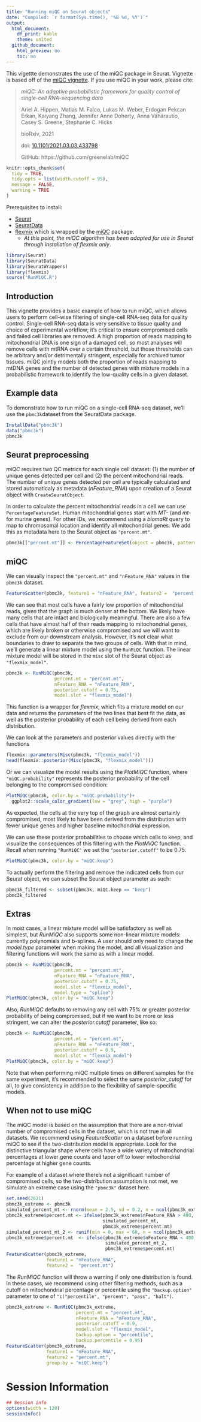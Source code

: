 ```yaml
---
title: "Running miQC on Seurat objects"
date: "Compiled: `r format(Sys.time(), '%B %d, %Y')`"
output:
  html_document:
    df_print: kable
    theme: united
  github_document:
    html_preview: no
    toc: no
---
```


This vigettte demonstrates the use of the miQC package in Seurat. Vignette is
based off of the [miQC vignette](https://github.com/greenelab/miQC).
If you use miQC in your work, please cite:

> *miQC: An adaptive probabilistic framework for quality control of single-cell RNA-sequencing data*
>
> Ariel A. Hippen,  Matias M. Falco,  Lukas M. Weber,  Erdogan Pekcan Erkan, Kaiyang Zhang,  Jennifer Anne Doherty,  Anna Vähärautio, Casey S. Greene,  Stephanie C. Hicks
>
> bioRxiv, 2021
>
> doi: [10.1101/2021.03.03.433798](https://www.biorxiv.org/content/10.1101/2021.03.03.433798v1)
>
> GitHub: https://github.com/greenelab/miQC


```r
knitr::opts_chunk$set(
  tidy = TRUE,
  tidy.opts = list(width.cutoff = 95),
  message = FALSE,
  warning = TRUE
)
```

Prerequisites to install:

* [Seurat](https://satijalab.org/seurat/install)
* [SeuratData](https://github.com/satijalab/seurat-data)
* [flexmix](https://cran.r-project.org/web/packages/flexmix/index.html) which is wrapped by the  [miQC](https://github.com/greenelab/miQC) package.
    * _At this point, the miQC algorithm has been adapted for use in Seurat through installation of flexmix only_.

```r
library(Seurat)
library(SeuratData)
library(SeuratWrappers)
library(flexmix)
source("RunMiQC.R")
```

## Introduction

This vignette provides a basic example of how to run miQC, which allows users to
perform cell-wise filtering of single-cell RNA-seq data for quality control.
Single-cell RNA-seq data is very sensitive to tissue quality and choice of
experimental workflow; it’s critical to ensure compromised cells and failed cell
libraries are removed. A high proportion of reads mapping to mitochondrial DNA
is one sign of a damaged cell, so most analyses will remove cells with mtRNA
over a certain threshold, but those thresholds can be arbitrary and/or
detrimentally stringent, especially for archived tumor tissues.
miQC jointly models both the proportion of reads mapping to mtDNA genes and the
number of detected genes with mixture models in a probabilistic framework to
identify the low-quality cells in a given dataset.

## Example data

To demonstrate how to run miQC on a single-cell RNA-seq dataset, we'll use the
`pbmc3k`dataset from the SeuratData package.

```r
InstallData("pbmc3k")
data("pbmc3k")
pbmc3k
```

## Seurat preprocessing

_miQC_ requires two QC metrics for each single cell dataset: (1) the number of
unique genes detected per cell and (2) the percent mitochondrial reads. The
number of unique genes detected per cell are typically calculated and stored
automaticaly as metadata (*nFeature_RNA*) upon creation of a Seurat object with
`CreateSeuratObject`.

In order to calculate the percent mitochondrial reads in a cell we can use 
`PercentageFeatureSet`. Human mitochondrial genes start with _MT-_
(and _mt-_ for murine genes). For other IDs, we recommend using a
_biomaRt_ query to map to chromosomal location and identify all mitochondrial
genes. We add this as metadata here to the Seurat object as `"percent.mt"`.

```r
pbmc3k[["percent.mt"]] <- PercentageFeatureSet(object = pbmc3k, pattern = "^MT-")
```


## miQC

We can visually inspect the `"percent.mt"` and `"nFeature_RNA"` values in the
`pbmc3k` dataset.

``` r
FeatureScatter(pbmc3k, feature1 = "nFeature_RNA", feature2 =  "percent.mt")
```

We can see that most cells have a fairly low proportion of mitochondrial reads,
given that the graph is much denser at the bottom. We likely have many cells
that are intact and biologically meaningful. There are also a few cells that
have almost half of their reads mapping to mitochondrial genes, which are likely
broken or otherwise compromised and we will want to exclude from our downstream
analysis. However, it's not clear what boundaries to draw to separate the two
groups of cells. With that in mind, we'll generate a linear mixture model using
the `RunMiQC` function. The linear mixture model will be stored in the `misc` 
slot of the Seurat object as `"flexmix_model"`.

```r
pbmc3k <- RunMiQC(pbmc3k,
                  percent.mt = "percent.mt",
                  nFeature_RNA = "nFeature_RNA",
                  posterior.cutoff = 0.75,
                  model.slot = "flexmix_model")
```

This function is a wrapper for _flexmix_, which fits a mixture model on our data
and returns the parameters of the two lines that best fit the data, as well as
the posterior probability of each cell being derived from each distribution.

We can look at the parameters and posterior values directly with the functions
``` r
flexmix::parameters(Misc(pbmc3k, "flexmix_model"))
head(flexmix::posterior(Misc(pbmc3k, "flexmix_model")))
```

Or we can visualize the model results using the _PlotMiQC_ function, where 
`"miQC.probability"` represents the posterior probability of the cell belonging
to the compromised condition:
```r
PlotMiQC(pbmc3k, color.by = "miQC.probability")+
  ggplot2::scale_color_gradient(low = "grey", high = "purple")
```

As expected, the cells at the very top of the graph are almost certainly
compromised, most likely to have been derived from the distribution with fewer
unique genes and higher baseline mitochondrial expression.

We can use these posterior probabilities to choose which cells to keep, and
visualize the consequences of this filtering with the _PlotMiQC_ function. Recall
when running `"RunMiQC"` we set the `"posterior.cutoff"` to be 0.75.

```r
PlotMiQC(pbmc3k, color.by = "miQC.keep")
```

To actually perform the filtering and remove the indicated cells from our
Seurat object, we can subset the Seurat object parameter as such:

```r
pbmc3k_filtered <- subset(pbmc3k, miQC.keep == "keep")
pbmc3k_filtered
```

## Extras

In most cases, a linear mixture model will be satisfactory as well as simplest,
but _RunMiQC_ also supports some non-linear mixture models: currently polynomials
and b-splines. A user should only need to change the _model.type_ parameter when
making the model, and all visualization and filtering functions will work the
same as with a linear model.

```r
pbmc3k <- RunMiQC(pbmc3k,
                  percent.mt = "percent.mt",
                  nFeature_RNA = "nFeature_RNA",
                  posterior.cutoff = 0.75,
                  model.slot = "flexmix_model",
                  model.type = "spline")
PlotMiQC(pbmc3k, color.by = "miQC.keep")
```

Also, _RunMiQC_ defaults to removing any cell with 75% or greater posterior
probability of being compromised, but if we want to be more or less stringent,
we can alter the _posterior.cutoff_ parameter, like so:

```r
pbmc3k <- RunMiQC(pbmc3k,
                  percent.mt = "percent.mt",
                  nFeature_RNA = "nFeature_RNA",
                  posterior.cutoff = 0.9,
                  model.slot = "flexmix_model")
PlotMiQC(pbmc3k, color.by = "miQC.keep")
```


Note that when performing miQC multiple times on different samples for the same
experiment, it's recommended to select the same _posterior_cutoff_ for all, to
give consistency in addition to the flexibility of sample-specific models.

## When not to use miQC

The miQC model is based on the assumption that there are a non-trivial number of
compromised cells in the dataset, which is not true in all datasets. We
recommend using _FeatureScatter_ on a dataset before running miQC to see if the
two-distribution model is appropriate. Look for the distinctive triangular shape
where cells have a wide variety of mitochondrial percentages at lower gene
counts and taper off to lower mitochondrial percentage at higher gene counts.

For example of a dataset where there's not a significant number of compromised
cells, so the two-distribution assumption is not met, we simulate an extreme 
case using the `"pbmc3k"` dataset here.

```r
set.seed(2021)
pbmc3k_extreme <- pbmc3k
simulated_percent_mt <- rnorm(mean = 2.5, sd = 0.2, n = ncol(pbmc3k_extreme))
pbmc3k_extreme$percent.mt <- ifelse(pbmc3k_extreme$nFeature_RNA > 400,
                                    simulated_percent_mt,
                                    pbmc3k_extreme$percent.mt)
simulated_percent_mt_2 <- runif(min = 0, max = 60, n = ncol(pbmc3k_extreme))
pbmc3k_extreme$percent.mt  <- ifelse(pbmc3k_extreme$nFeature_RNA < 400,
                                     simulated_percent_mt_2,
                                     pbmc3k_extreme$percent.mt)
FeatureScatter(pbmc3k_extreme,
               feature1 = "nFeature_RNA",
               feature2 =  "percent.mt")
```

The _RunMiQC_ function will throw a warning if only one distribution is
found. In these cases, we recommend
using other filtering methods, such as a cutoff on mitochondrial percentage or
percentile using the `"backup.option"` parameter to one of `"c("percentile",
"percent", "pass", "halt")`.
```r
pbmc3k_extreme <- RunMiQC(pbmc3k_extreme,
                          percent.mt = "percent.mt",
                          nFeature_RNA = "nFeature_RNA",
                          posterior.cutoff = 0.9,
                          model.slot = "flexmix_model",
                          backup.option = "percentile",
                          backup.percentile = 0.95)
FeatureScatter(pbmc3k_extreme,
               feature1 = "nFeature_RNA",
               feature2 = "percent.mt",
               group.by = "miQC.keep")
```

# Session Information

```r
## Session info
options(width = 120)
sessionInfo()
```


